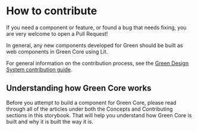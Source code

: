
<Meta title="Contributing/Introduction" />

# How to contribute

If you need a component or feature, or found a bug that needs fixing, you are very welcome to open a Pull Request!

In general, any new components developed for Green should be built as web components in Green Core using Lit.

For general information on the contribution process, see the [Green Design System contribution guide](https://github.com/sebgroup/green/blob/main/CONTRIBUTING.md).

## Understanding how Green Core works

Before you attempt to build a component for Green Core, please read through all of the articles under both the Concepts and Contributing sections in this storybook. That will help you understand how Green Core is built and why it is built the way it is.
